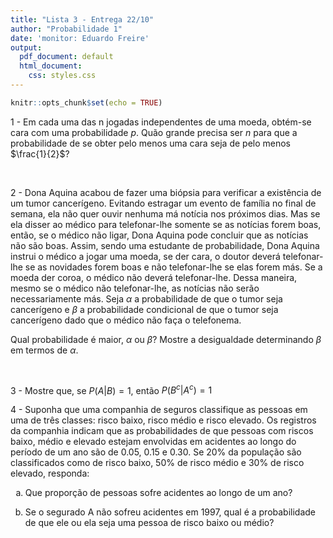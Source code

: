 ```yaml
---
title: "Lista 3 - Entrega 22/10"
author: "Probabilidade 1"
date: 'monitor: Eduardo Freire'
output:
  pdf_document: default
  html_document:
    css: styles.css
---
```


```r
knitr::opts_chunk$set(echo = TRUE)
```


1 - Em cada uma das n jogadas independentes de uma moeda, obtém-se cara com uma probabilidade $p$. Quão grande precisa ser $n$ para que a probabilidade de se obter pelo menos uma cara seja de pelo menos $\frac{1}{2}$? 

<br>

2 - Dona Aquina acabou de fazer uma biópsia para verificar a existência de um tumor cancerígeno. Evitando estragar um evento de família no final de semana, ela não quer ouvir nenhuma má notícia nos próximos dias. Mas se ela disser ao médico para telefonar-lhe somente se as notícias forem boas, então, se o médico não ligar, Dona Aquina pode concluir que as notícias não são boas. Assim, sendo uma estudante de probabilidade, Dona Aquina instrui o médico a jogar uma moeda, se der cara, o doutor deverá telefonar-lhe se as novidades forem boas e não telefonar-lhe se elas forem más. Se a moeda der coroa, o médico não deverá telefonar-lhe. Dessa maneira, mesmo se o médico não telefonar-lhe, as notícias não serão necessariamente más. Seja $\alpha$ a probabilidade de que o tumor seja cancerígeno e $\beta$ a probabilidade condicional de que o tumor seja cancerígeno dado que o médico não faça o telefonema. 

Qual probabilidade é maior, $\alpha$ ou $\beta$? Mostre a desigualdade determinando $\beta$ em termos de $\alpha$.

<br>

3 - Mostre que, se $P(A|B) = 1$, então $P(B^c|A^c) = 1$ 


4 - Suponha que uma companhia de seguros classifique as pessoas em uma de três classes: risco baixo, risco médio e risco elevado. Os registros da companhia indicam que as probabilidades de que pessoas com riscos baixo, médio e elevado estejam envolvidas em acidentes ao longo do período de um ano são de 0.05, 0.15 e 0.30. Se 20% da população são classificados como de risco baixo, 50% de risco médio e 30% de risco elevado, responda: 

a) Que proporção de pessoas sofre acidentes ao longo de um ano?

b) Se o segurado A não sofreu acidentes em 1997, qual é a probabilidade de que ele ou ela seja uma pessoa de risco baixo ou médio? 

